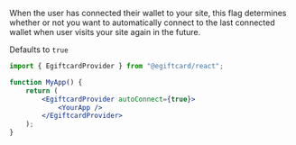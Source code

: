 When the user has connected their wallet to your site, this flag determines
whether or not you want to automatically connect to the last connected wallet when user visits your site again in the future.

Defaults to `true`

```jsx
import { EgiftcardProvider } from "@egiftcard/react";

function MyApp() {
	return (
		<EgiftcardProvider autoConnect={true}>
			<YourApp />
		</EgiftcardProvider>
	);
}
```
